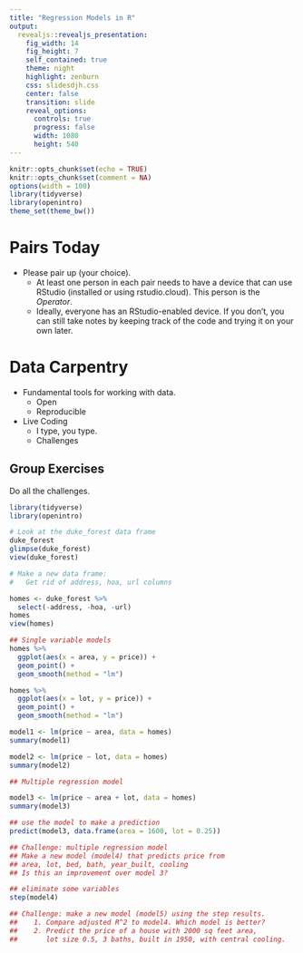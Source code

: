 ```yaml
---
title: "Regression Models in R"
output: 
  revealjs::revealjs_presentation:
    fig_width: 14 
    fig_height: 7
    self_contained: true
    theme: night
    highlight: zenburn
    css: slidesdjh.css
    center: false
    transition: slide
    reveal_options:
      controls: true
      progress: false
      width: 1080
      height: 540
---
```


```r
knitr::opts_chunk$set(echo = TRUE)
knitr::opts_chunk$set(comment = NA)
options(width = 100)
library(tidyverse)
library(openintro)
theme_set(theme_bw())
```

# Pairs Today

- Please pair up (your choice).
    - At least one person in each pair needs to have a device that can use RStudio (installed or using rstudio.cloud). This person is the *Operator*.
    - Ideally, everyone has an RStudio-enabled device. If you don't, you can still take notes by keeping track of the code and trying it on your own later.
    
# Data Carpentry

- Fundamental tools for working with data.
    - Open
    - Reproducible
- Live Coding
    - I type, you type.
    - Challenges

## Group Exercises

Do all the challenges.

```r
library(tidyverse)
library(openintro)

# Look at the duke_forest data frame
duke_forest
glimpse(duke_forest)
view(duke_forest)

# Make a new data frame: 
#   Get rid of address, hoa, url columns

homes <- duke_forest %>%
  select(-address, -hoa, -url)
homes
view(homes)

## Single variable models
homes %>%
  ggplot(aes(x = area, y = price)) +
  geom_point() +
  geom_smooth(method = "lm")

homes %>%
  ggplot(aes(x = lot, y = price)) +
  geom_point() + 
  geom_smooth(method = "lm")

model1 <- lm(price ~ area, data = homes)
summary(model1)

model2 <- lm(price ~ lot, data = homes)
summary(model2)

## Multiple regression model

model3 <- lm(price ~ area + lot, data = homes)
summary(model3)

## use the model to make a prediction
predict(model3, data.frame(area = 1600, lot = 0.25))

## Challenge: multiple regression model
## Make a new model (model4) that predicts price from 
## area, lot, bed, bath, year_built, cooling
## Is this an improvement over model 3?

## eliminate some variables
step(model4)

## Challenge: make a new model (model5) using the step results. 
##    1. Compare adjusted R^2 to model4. Which model is better?
##    2. Predict the price of a house with 2000 sq feet area, 
##       lot size 0.5, 3 baths, built in 1950, with central cooling.

```
